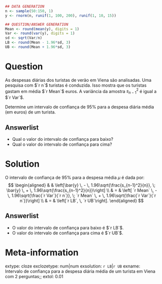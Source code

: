 ```r
## DATA GENERATION
n <- sample(50:150, 1)
y <- rnorm(n, runif(1, 100, 200), runif(1, 10, 15))

## QUESTION/ANSWER GENERATION
Mean <- round(mean(y), digits = 1)
Var <- round(var(y), digits = 1)
sd <- sqrt(Var/n)
LB <- round(Mean - 1.96*sd, 3)
UB <- round(Mean + 1.96*sd, 3)
```

Question
========

As despesas diárias dos turistas de verão em Viena são analisadas. Uma pesquisa com $`r n`$  turistas é conduzida. Isso mostra que os turistas gastam em média $`r Mean`$ euros. A variância da amostra $s^2_{n-1}$ é igual a $`r Var`$.

Determine um intervalo de confiança de $95\%$ para a despesa diária média (em euros) de um turista.

Answerlist
----------
* Qual o valor do intervalo de confiança para baixo?
* Qual o valor do intervalo de confiança para cima?

Solution
========

O intervalo de confiança de $95\%$  para a despesa média $\mu$ é dada por:
$$
\begin{aligned}
&   & \left[\bar{y} \, - \, 1.96\sqrt{\frac{s_{n-1}^2}{n}}, \; 
  \bar{y} \, + \, 1.96\sqrt{\frac{s_{n-1}^2}{n}}\right] \\
& = & \left[ `r Mean` \, - \, 1.96\sqrt{\frac{`r Var`}{`r n`}}, \;
             `r Mean` \, + \, 1.96\sqrt{\frac{`r Var`}{`r n`}}\right] \\
& = & \left[`r LB`, \, `r UB`\right].
\end{aligned}
$$

Answerlist
----------
* O valor do intervalo de confiança para baixo é $`r LB`$.
* O valor do intervalo de confiança para cima é  $`r UB`$.

Meta-information
============
extype: cloze
exclozetype: num|num
exsolution: `r LB`|`r UB`
exname: Intervalo de confiança para a despesa diária média de um turista em Viena com 2 perguntas;;
extol: 0.01
